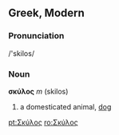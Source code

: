 ==Greek, Modern==
===Pronunciation===
/'skilos/

===Noun===
'''σκύλος''' ''m'' (skilos)
# a domesticated animal, [[dog]]

[[pt:Σκύλος]]
[[ro:Σκύλος]]